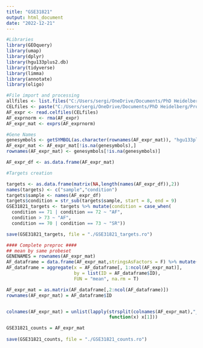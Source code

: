 ```yaml
---
title: "GSE31821"
output: html_document
date: "2022-12-21"
---
```


```r
#Libraries
library(GEOquery)
library(umap)
library(dplyr)
library(hgu133plus2.db)
library(tidyverse)
library(limma)
library(annotate)
library(oligo)
```


```r
#File import and processing
allfiles <- list.files("C:/Users/sergi/OneDrive/Documents/PhD Heidelberg/Projects/AF_MA_Master_LAA/data_processing/scripts/GSE31821/data")
CELfiles <- paste("C:/Users/sergi/OneDrive/Documents/PhD Heidelberg/Projects/AF_MA_Master_LAA/data_processing/scripts/GSE31821/data/",sort(allfiles[grep(".CEL",allfiles)]),sep="")
AF_expr <- read.celfiles(CELfiles)
AF_exprnorm <- rma(AF_expr)
AF_expr_mat <- exprs(AF_exprnorm)

#Gene Names
genesymbols <- getSYMBOL(as.character(rownames(AF_expr_mat)), "hgu133plus2.db")
AF_expr_mat <- AF_expr_mat[!is.na(genesymbols),]
rownames(AF_expr_mat) <- genesymbols[!is.na(genesymbols)]

AF_expr_df <- as.data.frame(AF_expr_mat)
```

```r
#Targets creation

targets <- as.data.frame(matrix(NA,length(names(AF_expr_df)),2))
names(targets) <- c("sample","condition")
targets$sample <- names(AF_expr_df)
targets$condition = str_sub(targets$sample, start = 8, end = 9)
GSE31821_targets <- targets %>% mutate(condition = case_when(
  condition == 71 | condition == 72 ~ "AF",
  condition > 73 ~ "AF",
  condition == 70 | condition == 73 ~ "SR"))

save(GSE31821_targets, file = "./GSE31821_targets.ro")
```

```r
#### Complete preproc ####
## mean by same probeset
GENENAMES = rownames(AF_expr_mat)
AF_dataframe = data.frame(AF_expr_mat,stringsAsFactors = F) %>% mutate(ID = GENENAMES)
AF_dataframe = aggregate(x = AF_dataframe[, 1:ncol(AF_expr_mat)], 
                         by = list(ID = AF_dataframe$ID), 
                         FUN = "mean", na.rm = T)

AF_expr_mat = as.matrix(AF_dataframe[,2:ncol(AF_dataframe)])
rownames(AF_expr_mat) = AF_dataframe$ID


colnames(AF_expr_mat) = unlist(lapply(strsplit(colnames(AF_expr_mat),"_"), 
                                      function(x) x[1]))

GSE31821_counts = AF_expr_mat
        
save(GSE31821_counts, file = "./GSE31821_counts.ro")
```

